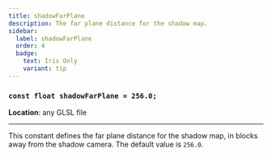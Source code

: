 ```yaml
---
title: shadowFarPlane
description: The far plane distance for the shadow map.
sidebar:
  label: shadowFarPlane
  order: 4
  badge:
    text: Iris Only
    variant: tip
---
```


### `const float shadowFarPlane = 256.0;`

**Location**: any GLSL file

---

This constant defines the far plane distance for the shadow map, in blocks away from the shadow camera. The default value is `256.0`.